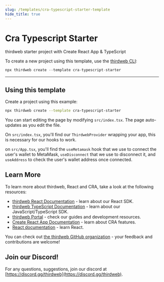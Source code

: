 ```yaml
---
slug: /templates/cra-typescript-starter-template
hide_title: true
---
```



# Cra Typescript Starter

thirdweb starter project with Create React App & TypeScript

To create a new project using this template, use the [thirdweb CLI](/thirdweb-deploy/thirdweb-cli):

```jsx
npx thirdweb create --template cra-typescript-starter
```

<div
  style={{
    display: "flex",
    flexDirection: "row",
    gap: "2%",
    marginBottom: 32,
    width: "100%",
    alignItems: "center",
    justifyContent: "center",
    marginTop: 16,
  }}
>
  <DemoButton
    link="https://cra-typescript-starter.thirdweb-example.com"
    name="cra-typescript-starter"
  />
  <ViewCodeButton
    link="https://github.com/thirdweb-example/cra-typescript-starter"
    name="cra-typescript-starter"
  />
</div>

---

## Using this template

Create a project using this example:

```bash
npx thirdweb create --template cra-typescript-starter
```

You can start editing the page by modifying `src/index.tsx`. The page auto-updates as you edit the file.

On `src/index.tsx`, you'll find our `ThirdwebProvider` wrapping your app, this is necessary for our hooks to work.

on `src/App.tsx`, you'll find the `useMetamask` hook that we use to connect the user's wallet to MetaMask, `useDisconnect` that we use to disconnect it, and `useAddress` to check the user's wallet address once connected.

## Learn More

To learn more about thirdweb, React and CRA, take a look at the following resources:

- [thirdweb React Documentation](https://docs.thirdweb.com/react) - learn about our React SDK.
- [thirdweb TypeScript Documentation](https://docs.thirdweb.com/react) - learn about our JavaScript/TypeScript SDK.
- [thirdweb Portal](https://docs.thirdweb.com/react) - check our guides and development resources.
- [Create React App Documentation](https://facebook.github.io/create-react-app/docs/getting-started) - learn about CRA features.
- [React documentation](https://reactjs.org/) - learn React.

You can check out [the thirdweb GitHub organization](https://github.com/thirdweb-dev) - your feedback and contributions are welcome!

## Join our Discord!

For any questions, suggestions, join our discord at [https://discord.gg/thirdweb](https://discord.gg/thirdweb).
